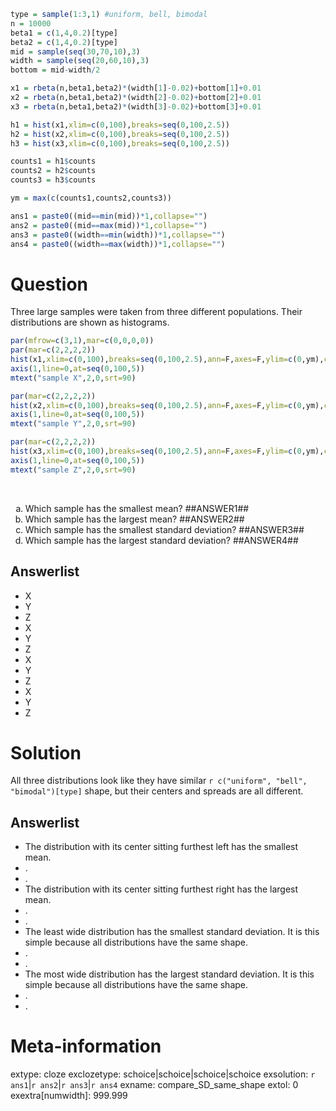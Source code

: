 ```r

type = sample(1:3,1) #uniform, bell, bimodal
n = 10000
beta1 = c(1,4,0.2)[type]
beta2 = c(1,4,0.2)[type]
mid = sample(seq(30,70,10),3)
width = sample(seq(20,60,10),3)
bottom = mid-width/2

x1 = rbeta(n,beta1,beta2)*(width[1]-0.02)+bottom[1]+0.01
x2 = rbeta(n,beta1,beta2)*(width[2]-0.02)+bottom[2]+0.01
x3 = rbeta(n,beta1,beta2)*(width[3]-0.02)+bottom[3]+0.01

h1 = hist(x1,xlim=c(0,100),breaks=seq(0,100,2.5))
h2 = hist(x2,xlim=c(0,100),breaks=seq(0,100,2.5))
h3 = hist(x3,xlim=c(0,100),breaks=seq(0,100,2.5))

counts1 = h1$counts
counts2 = h2$counts
counts3 = h3$counts

ym = max(c(counts1,counts2,counts3))

ans1 = paste0((mid==min(mid))*1,collapse="")
ans2 = paste0((mid==max(mid))*1,collapse="")
ans3 = paste0((width==min(width))*1,collapse="")
ans4 = paste0((width==max(width))*1,collapse="")


```


Question
========

Three large samples were taken from three different populations. Their distributions are shown as histograms.

```r
par(mfrow=c(3,1),mar=c(0,0,0,0))
par(mar=c(2,2,2,2))
hist(x1,xlim=c(0,100),breaks=seq(0,100,2.5),ann=F,axes=F,ylim=c(0,ym),col=rgb(0.9,0.7,0.7))
axis(1,line=0,at=seq(0,100,5))
mtext("sample X",2,0,srt=90)

par(mar=c(2,2,2,2))
hist(x2,xlim=c(0,100),breaks=seq(0,100,2.5),ann=F,axes=F,ylim=c(0,ym),col=rgb(0.9,0.7,0.7))
axis(1,line=0,at=seq(0,100,5))
mtext("sample Y",2,0,srt=90)

par(mar=c(2,2,2,2))
hist(x3,xlim=c(0,100),breaks=seq(0,100,2.5),ann=F,axes=F,ylim=c(0,ym),col=rgb(0.9,0.7,0.7))
axis(1,line=0,at=seq(0,100,5))
mtext("sample Z",2,0,srt=90)
```
\

a.  Which sample has the smallest mean? \#\#ANSWER1\#\#
b.  Which sample has the largest mean? \#\#ANSWER2\#\#
c.  Which sample has the smallest standard deviation? \#\#ANSWER3\#\#
d.  Which sample has the largest standard deviation? \#\#ANSWER4\#\#


Answerlist
--------
* X
* Y
* Z
* X
* Y
* Z
* X
* Y
* Z
* X
* Y
* Z


Solution
========

All three distributions look like they have similar `r c("uniform", "bell", "bimodal")[type]` shape, but their centers and spreads are all different. 

Answerlist
--------
* The distribution with its center sitting furthest left has the smallest mean.
* .
* .
* The distribution with its center sitting furthest right has the largest mean.
* .
* .
* The least wide distribution has the smallest standard deviation. It is this simple because all distributions have the same shape.
* .
* .
* The most wide distribution has the largest standard deviation.  It is this simple because all distributions have the same shape.
* .
* .


Meta-information
================
extype: cloze
exclozetype: schoice|schoice|schoice|schoice
exsolution: `r ans1`|`r ans2`|`r ans3`|`r ans4`
exname: compare_SD_same_shape
extol: 0
exextra[numwidth]: 999.999